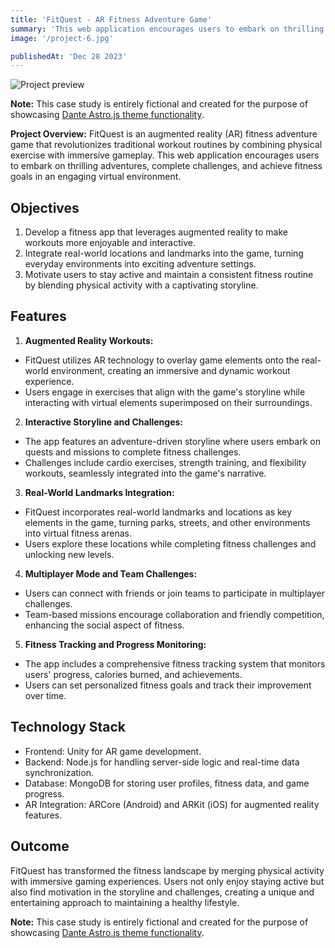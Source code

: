 ```yaml
---
title: 'FitQuest - AR Fitness Adventure Game'
summary: 'This web application encourages users to embark on thrilling adventures, complete challenges, and achieve fitness goals in an engaging virtual environment.'
image: '/project-6.jpg'

publishedAt: 'Dec 28 2023'
---
```


![Project preview](/project-6.jpg)

**Note:** This case study is entirely fictional and created for the purpose of showcasing [Dante Astro.js theme functionality](https://justgoodui.com/astro-themes/dante/).

**Project Overview:**
FitQuest is an augmented reality (AR) fitness adventure game that revolutionizes traditional workout routines by combining physical exercise with immersive gameplay. This web application encourages users to embark on thrilling adventures, complete challenges, and achieve fitness goals in an engaging virtual environment.

## Objectives

1. Develop a fitness app that leverages augmented reality to make workouts more enjoyable and interactive.
2. Integrate real-world locations and landmarks into the game, turning everyday environments into exciting adventure settings.
3. Motivate users to stay active and maintain a consistent fitness routine by blending physical activity with a captivating storyline.

## Features

1. **Augmented Reality Workouts:**

- FitQuest utilizes AR technology to overlay game elements onto the real-world environment, creating an immersive and dynamic workout experience.
- Users engage in exercises that align with the game's storyline while interacting with virtual elements superimposed on their surroundings.

2. **Interactive Storyline and Challenges:**

- The app features an adventure-driven storyline where users embark on quests and missions to complete fitness challenges.
- Challenges include cardio exercises, strength training, and flexibility workouts, seamlessly integrated into the game's narrative.

3. **Real-World Landmarks Integration:**

- FitQuest incorporates real-world landmarks and locations as key elements in the game, turning parks, streets, and other environments into virtual fitness arenas.
- Users explore these locations while completing fitness challenges and unlocking new levels.

4. **Multiplayer Mode and Team Challenges:**

- Users can connect with friends or join teams to participate in multiplayer challenges.
- Team-based missions encourage collaboration and friendly competition, enhancing the social aspect of fitness.

5. **Fitness Tracking and Progress Monitoring:**

- The app includes a comprehensive fitness tracking system that monitors users' progress, calories burned, and achievements.
- Users can set personalized fitness goals and track their improvement over time.

## Technology Stack

- Frontend: Unity for AR game development.
- Backend: Node.js for handling server-side logic and real-time data synchronization.
- Database: MongoDB for storing user profiles, fitness data, and game progress.
- AR Integration: ARCore (Android) and ARKit (iOS) for augmented reality features.

## Outcome

FitQuest has transformed the fitness landscape by merging physical activity with immersive gaming experiences. Users not only enjoy staying active but also find motivation in the storyline and challenges, creating a unique and entertaining approach to maintaining a healthy lifestyle.

**Note:** This case study is entirely fictional and created for the purpose of showcasing [Dante Astro.js theme functionality](https://justgoodui.com/astro-themes/dante/).
